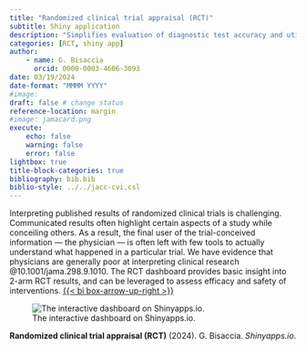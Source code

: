 ```yaml
---
title: "Randomized clinical trial appraisal (RCT)"
subtitle: Shiny application
description: "Simplifies evaluation of diagnostic test accuracy and utility."
categories: [RCT, shiny app]
author: 
    - name: G. Bisaccia
      orcid: 0000-0003-4606-3093
date: 03/19/2024
date-format: "MMMM YYYY"
#image: 
draft: false # change status
reference-location: margin
#image: jamacard.png
execute:
    echo: false
    warning: false
    error: false
lightbox: true
title-block-categories: true
bibliography: bib.bib
biblio-style: ../../jacc-cvi.csl
---
```


Interpreting published results of randomized clinical trials is challenging. Communicated results often highlight certain aspects of a study while conceiling others. As a result, the final user of the trial-conceived information — the physician — is often left with few tools to actually understand what happened in a particular trial. We have evidence that physicians are generally poor at interpreting clinical research @10.1001/jama.298.9.1010.
The RCT dashboard provides basic insight into 2-arm RCT results, and can be leveraged to assess efficacy and safety of interventions. [{{< bi box-arrow-up-right >}}](https://nweex5-g-bisaccia.shinyapps.io/rct-appraise/)


![The interactive dashboard on Shinyapps.io.](rct-appraise.png)

::: {.column-margin}
**Randomized clinical trial appraisal (RCT)** (2024). G. Bisaccia. *Shinyapps.io*.
:::

